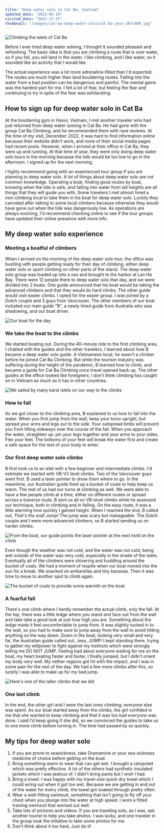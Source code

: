 ```yaml
---
title: "Deep water solo in Cat Ba, Vietnam"
updated_date: "2023-05-19"
visited_date: "2022-12-27"
thumbnail: "/images/cat-ba-deep-water-solo/cat-ba-jess-267x400.jpg"
---
```


![Climbing the islets of Cat Ba](/images/cat-ba-deep-water-solo/cat-ba-jess.jpg)

Before I ever tried deep water soloing, I thought it sounded pleasant and refreshing. The basic idea is that you are climbing a route that is over water, so if you fall, you will land in the water. I like climbing, and I like water, so it sounded like an activity that I would like.

The actual experience was a lot more adrenaline-filled than I'd expected. The routes are much higher than land bouldering routes. Falling into the water from a bad position can be dangerous and painful. The mental game was the hardest part for me. I felt a lot of fear, but feeling the fear and continuing to try in spite of the fear was exhilarating.

## How to sign up for deep water solo in Cat Ba

At the bouldering gym in Hanoi, Vietnam, I met another traveler who had just returned from deep water soloing in Cat Ba. He had gone with the group Cat Ba Climbing, and he recommended them with rave reviews. At the time of my visit, December 2022, it was hard to find information online because their website didn't work, and none of their social media pages had recent posts. However, when I arrived at their office in Cat Ba, they were up and running. At that time of year, they were only doing deep water solo tours in the morning because the tide would be too low to go in the afternoon. I signed up for the next morning.

I highly recommend going with an experienced tour group if you are planning to deep water solo. A lot of things about deep water solo are not common knowledge. Operating a boat, finding good routes by boat, knowing when the tide is safe, and falling into water from tall heights are all things that they will guide you with. Some travelers I met almost hired a non-climbing local to take them in his boat for deep water solo. Luckily they canceled after talking to some local climbers because otherwise they would have gone out when the tide was dangerously low. As operations are always evolving, I'd recommend checking online to see if the tour groups have updated their online presence with more info.

## My deep water solo experience

### Meeting a boatful of climbers

When I arrived on the morning of the deep water solo tour, the office was bustling with people getting ready for their day of climbing, either deep water solo or sport climbing on other parts of the island. The deep water solo group was loaded up into a van and brought to the harbor at Lan Ha Bay. There were 12 people there to deep water solo that day, and we were divided into 2 boats. One guide announced that his boat would be taking the advanced climbers and that they would do hard climbs. The other guide would visit easier climbs. I opted for the easier group. I was joined by a Dutch couple and 3 guys from Vancouver. The other members of our boat included our main guide "B", a newly hired guide from Australia who was shadowing, and our boat driver.

![Our boat for the day](/images/cat-ba-deep-water-solo/boat.jpg)

### We take the boat to the climbs

We started boating out. During the 40-minute ride to the first climbing area, I chatted with the guides and the other travelers. I learned about how B became a deep water solo guide. A Vietnamese local, he wasn't a climber before he joined Cat Ba Climbing. But while the tourism industry was suffering during the height of the pandemic, B learned how to climb, and became a guide for Cat Ba Climbing once travel opened back up. The other guides at the office looked like foreigners; I don't think climbing has caught on in Vietnam as much as it has in other countries.

![We sailed by many karst islets on our way to the climbs](/images/cat-ba-deep-water-solo/karst.jpg)

### How to fall

As we got closer to the climbing area, B explained to us how to fall into the water. When you first jump from the wall, keep your torso upright, but spread your arms and legs out to the side. Your outspread limbs will prevent you from tilting sideways over the course of the fall. When you approach the water, straighten up: pin your legs together and your arms to your sides. Flex your feet. The bottoms of your feet will break the water first and create a safe space for the rest of your body to enter.

### Our first deep water solo climbs

B first took us to an islet with a few beginner and intermediate climbs. I'd estimate we started with VB-V2 level climbs. Two of the Vancouver guys went first. B used a laser pointer to show them where to go. In the meantime, our Australian guide fired up a bucket of coals to help keep us warm. The rest of us had our turns at climbing as well. We were able to have a few people climb at a time, either on different routes or spread across a traverse route. B sent us all on VB-level climbs while he assessed our technique, both in climbing and in falling. On the easy route, it was a little alarming how quickly I gained height. When I reached the end, B called out, _That's the end! Jump!_ The jump was scary but manageable. The Dutch couple and I were more advanced climbers, so B started sending us on harder climbs.

![From the boat, our guide points the laser pointer at the next hold on the climb](/images/cat-ba-deep-water-solo/laser.jpg)

Even though the weather was not cold, and the water was not cold, being wet outside of the water was very cold, especially in the shade of the islets. Eventually all of the climbers were shivering and huddling around the bucket of coals. We had a moment of respite when our boat moved into the sun for a break. We snacked on ambarellas and tiny bananas. Then it was time to move to another spot to climb again.

![The bucket of coals to provide some warmth on the boat](/images/cat-ba-deep-water-solo/coals.jpg)

### A fearful fall

There's one climb where I hardly remember the actual climb, only the fall. At the top, there was a little ledge where you stand and face out from the wall and take take a good look at just how high you are. Something about the ledge made it feel uncomfortable to jump from. It was slightly tucked in to the wall, so you had to make sure to jump away from the wall to avoid hitting anything on the way down. Down in the boat, looking very small and very far, the Australian guide called out, Jess, JUMP! I kept standing there, trying to gather my willpower to fight against my instincts which were strongly telling me DO NOT JUMP. Feeling bad about everyone waiting for me on the boat, my heart beating faster and faster, I finally jumped, but I didn't orient my body very well. My nether regions got hit with the impact, and I was in some pain for the rest of the day. We had a few more climbs after this, so luckily I was able to make up for my bad jump.

![Here's one of the taller climbs that we did](/images/cat-ba-deep-water-solo/tallclimb-small.jpg)

### One last climb

In the end, the other girl and I were the last ones climbing; everyone else was spent. As our boat started away from the climbs, the girl confided in me that she wanted to keep climbing and that it was too bad everyone was done. I said I'd keep going if she did, so we convinced the guides to take us to one more climb before turning in. The time had passed by so quickly.

## My tips for deep water solo

1. If you are prone to seasickness, take Dramamine or your sea-sickness medicine of choice before getting on the boat.
1. Bring something warm to wear that can get wet. I brought a rainjacket which was pretty effective. A lot of the others had synthetic insulated jackets which I was jealous of. I didn't bring pants but I wish I had.
1. Bring a towel. I was happy with my travel-size quick-dry towel which I could wring out when it got too wet. Because we are getting in and out of the water for every climb, the towel got soaked through pretty often.
1. Wear a well-fitting swimsuit, something that isn't going to fly off your chest when you plunge into the water at high speed. I wore a fitted training swimsuit that worked out well.
1. Take lots of pictures and videos. If you are traveling solo, as I was, ask another tourist to help you take photos. I was lucky, and one traveler in the group took the initiative to take some photos for me.
1. Don't think about it too hard. Just do it!

